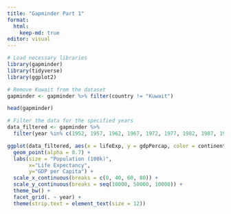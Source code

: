 ```yaml
---
title: "Gapminder Part 1"
format:
  html:
    keep-md: true
editor: visual
---
```


```r
# Load necessary libraries
library(gapminder)
library(tidyverse)
library(ggplot2)

# Remove Kuwait from the dataset
gapminder <- gapminder %>% filter(country != "Kuwait")

```

```r
head(gapminder)
```

```r

# Filter the data for the specified years
data_filtered <- gapminder %>%
  filter(year %in% c(1952, 1957, 1962, 1967, 1972, 1977, 1982, 1987, 1992, 1997, 2002, 2007))

```

```r

ggplot(data_filtered, aes(x = lifeExp, y = gdpPercap, color = continent, size = pop / 100000)) +
  geom_point(alpha = 0.7) +
  labs(size = "Population (100k)",
       x="Life Expectancy",
       y="GDP per Capita") +
  scale_x_continuous(breaks = c(0, 40, 60, 80)) +
  scale_y_continuous(breaks = seq(10000, 50000, 10000)) +
  theme_bw() +
  facet_grid(. ~ year) +
  theme(strip.text = element_text(size = 12))


```
